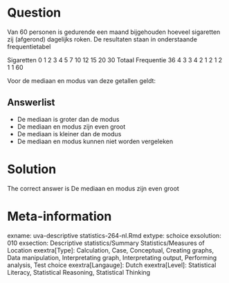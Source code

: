 Question
========

Van 60 personen is gedurende een maand bijgehouden hoeveel sigaretten zij (afgerond) dagelijks roken. De resultaten staan in onderstaande frequentietabel

Sigaretten 0 1 2 3 4 5 7 10 12 15 20 30 Totaal
Frequentie 36 4 3 3 4 2 1 2 1 2 1 1 60

Voor de mediaan en modus van deze getallen geldt: 

Answerlist
----------
* De mediaan is groter dan de modus
* De mediaan en modus zijn even groot
* De mediaan is kleiner dan de modus
* De mediaan en modus kunnen niet worden vergeleken

Solution
========

The correct answer is  De mediaan en modus zijn even groot 

Meta-information
================
exname: uva-descriptive statistics-264-nl.Rmd 
extype: schoice 
exsolution: 010 
exsection: Descriptive statistics/Summary Statistics/Measures of Location
exextra[Type]: Calculation, Case, Conceptual, Creating graphs, Data manipulation, Interpretating graph, Interpretating output, Performing analysis, Test choice 
exextra[Langauge]: Dutch 
exextra[Level]: Statistical Literacy, Statistical Reasoning, Statistical Thinking 

